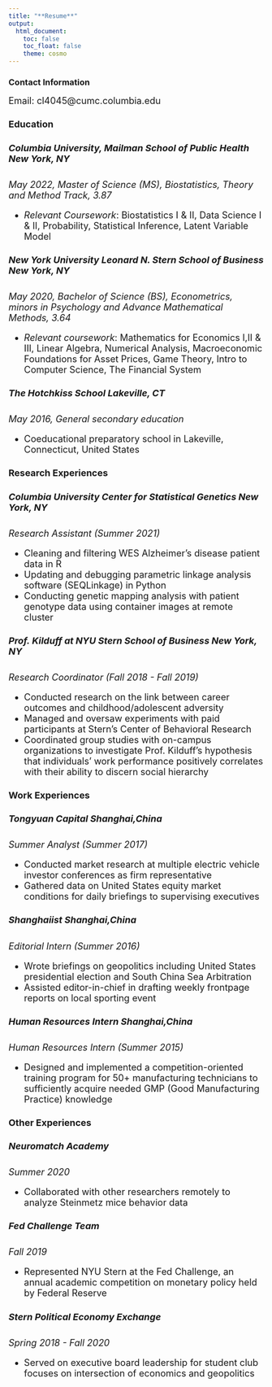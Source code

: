 ```yaml
---
title: "**Resume**"
output: 
  html_document:
    toc: false
    toc_float: false
    theme: cosmo
---
```



### Contact Information {.tabset}

<font size="4">Email: cl4045@cumc.columbia.edu

#### Education

##### **<font size="4">Columbia University, Mailman School of Public Health** *New York, NY</font>*
*<font size="4">May 2022, Master of Science (MS), Biostatistics, Theory and Method Track, 3.87</font>*\			

* <font size="4">*Relevant Coursework*: Biostatistics I & II, Data Science I & II, Probability, Statistical Inference, Latent Variable Model</font>

##### **<font size="4">New York University Leonard N. Stern School of Business** *New York, NY</font>*
*<font size="4">May 2020, Bachelor of Science (BS), Econometrics, minors in Psychology and Advance Mathematical Methods, 3.64</font>*\

* <font size="4">*Relevant coursework*: Mathematics for Economics I,II & III, Linear Algebra, Numerical Analysis, Macroeconomic Foundations for Asset Prices, Game Theory, Intro to Computer Science, The Financial System</font>

##### **<font size="4">The Hotchkiss School** *Lakeville, CT</font>*
*<font size="4">May 2016, General secondary education</font>*\

* <font size="4">Coeducational preparatory school in Lakeville, Connecticut, United States</font>

#### Research Experiences

##### **<font size="4">Columbia University Center for Statistical Genetics** *New York, NY*
*<font size="4">Research Assistant (Summer 2021)*\

*	<font size="4">Cleaning and filtering WES Alzheimer’s disease patient data in R</font>
* <font size="4">Updating and debugging parametric linkage analysis software (SEQLinkage) in Python</font>
* <font size="4">Conducting genetic mapping analysis with patient genotype data using container images at remote cluster</font>

##### **<font size="4">Prof. Kilduff at NYU Stern School of Business** *New York, NY*
*<font size="4">Research Coordinator (Fall 2018 - Fall 2019)*\

* <font size="4">Conducted research on the link between career outcomes and childhood/adolescent adversity
*	<font size="4">Managed and oversaw experiments with paid participants at Stern’s Center of Behavioral Research
* <font size="4">Coordinated group studies with on-campus organizations to investigate Prof. Kilduff’s hypothesis that individuals’ work performance positively correlates with their ability to discern social hierarchy

#### Work Experiences

##### **<font size="4">Tongyuan Capital** *Shanghai,China*
*<font size="4">Summer Analyst (Summer 2017)*\

*	<font size="4">Conducted market research at multiple electric vehicle investor conferences as firm representative
*	<font size="4">Gathered data on United States equity market conditions for daily briefings to supervising executives

##### **<font size="4">Shanghaiist** *Shanghai,China*
*Editorial Intern (Summer 2016)*\

*	Wrote briefings on geopolitics including United States presidential election and South China Sea Arbitration 
*	Assisted editor-in-chief in drafting weekly frontpage reports on local sporting event

##### **<font size="4">Human Resources Intern** *Shanghai,China*
*Human Resources Intern (Summer 2015)*\

* Designed and implemented a competition-oriented training program for 50+ manufacturing technicians to sufficiently acquire needed GMP (Good Manufacturing Practice) knowledge

#### Other Experiences

##### **<font size="4">Neuromatch Academy**
*Summer 2020*\

*	Collaborated with other researchers remotely to analyze Steinmetz mice behavior data

##### **<font size="4">Fed Challenge Team** 
*Fall 2019*\

*	Represented NYU Stern at the Fed Challenge, an annual academic competition on monetary policy held by Federal Reserve 

##### **<font size="4">Stern Political Economy Exchange** 
*Spring 2018 - Fall 2020*\

* Served on executive board leadership for student club focuses on intersection of economics and geopolitics
